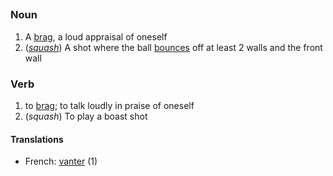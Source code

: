 =={{en}}==
===Noun===
# A [[brag]], a loud appraisal of oneself
# (''[[squash]]'') A shot where the ball [[bounce]]s off at least 2 walls and the front wall
===Verb===
# to [[brag]]; to talk loudly in praise of oneself
# (''squash'') To play a boast shot
====Translations====
*French: [[vanter]] (1)